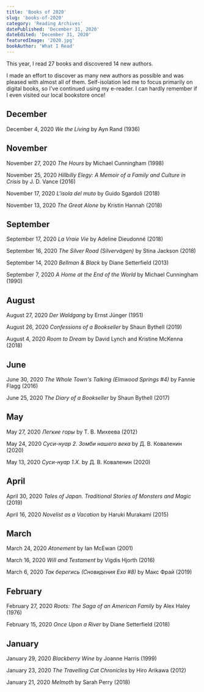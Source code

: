 ```yaml
---
title: 'Books of 2020'
slug: 'books-of-2020'
category: 'Reading Archives'
datePublished: 'December 31, 2020'
dateEdited: 'December 31, 2020'
featuredImage: '2020.jpg'
bookAuthor: 'What I Read'
---
```


This year, I read 27 books and discovered 14 new authors.

I made an effort to discover as many new authors as possible and was pleased
with almost all of them. Self-isolation led me to focus primarily on digital
books, so I've continued using my e-reader. I can hardly remember if I even
visited our local bookstore once!

## December

December 4, 2020 _We the Living_ by Ayn Rand (1936)

## November

November 27, 2020 _The Hours_ by Michael Cunningham (1998)

November 25, 2020 _Hillbilly Elegy: A Memoir of a Family and Culture in Crisis_
by J. D. Vance (2016)

November 17, 2020 _L'isola del muto_ by Guido Sgardoli (2018)

November 13, 2020 _The Great Alone_ by Kristin Hannah (2018)

## September

September 17, 2020 _La Vraie Vie_ by Adeline Dieudonné (2018)

September 16, 2020 _The Silver Road (Silvervägen)_ by Stina Jackson (2018)

September 14, 2020 _Bellman & Black_ by Diane Setterfield (2013)

September 7, 2020 _A Home at the End of the World_ by Michael Cunningham (1990)

## August

August 27, 2020 _Der Waldgang_ by Ernst Jünger (1951)

August 26, 2020 _Confessions of a Bookseller_ by Shaun Bythell (2019)

August 4, 2020 _Room to Dream_ by David Lynch and Kristine McKenna (2018)

## June

June 30, 2020 _The Whole Town's Talking (Elmwood Springs #4)_ by Fannie Flagg
(2016)

June 25, 2020 _The Diary of a Bookseller_ by Shaun Bythell (2017)

## May

May 27, 2020 _Легкие горы_ by Т. В. Михеева (2012)

May 24, 2020 _Суси-нуар 2. Зомби нашего века_ by Д. В. Коваленин (2020)

May 13, 2020 _Суси-нуар 1.Х._ by Д. В. Коваленин (2020)

## April

April 30, 2020 _Tales of Japan. Traditional Stories of Monsters and Magic_
(2019)

April 16, 2020 _Novelist as a Vacation_ by Haruki Murakami (2015)

## March

March 24, 2020 _Atonement_ by Ian McEwan (2001)

March 16, 2020 _Will and Testament_ by Vigdis Hjorth (2016)

March 6, 2020 _Так берегись (Сновидения Ехо #8)_ by Макс Фрай (2019)

## February

February 27, 2020 _Roots: The Saga of an American Family_ by Alex Haley (1976)

February 15, 2020 _Once Upon a River_ by Diane Setterfield (2018)

## January

January 29, 2020 _Blackberry Wine_ by Joanne Harris (1999)

January 23, 2020 _The Travelling Cat Chronicles_ by Hiro Arikawa (2012)

January 21, 2020 _Melmoth_ by Sarah Perry (2018)
